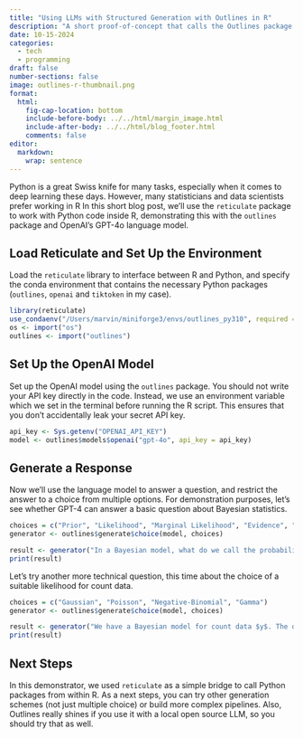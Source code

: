 ```yaml
---
title: "Using LLMs with Structured Generation with Outlines in R"
description: "A short proof-of-concept that calls the Outlines package from within R, with OpenAI's GPT-4o as a language model."
date: 10-15-2024
categories: 
  - tech
  - programming
draft: false
number-sections: false
image: outlines-r-thumbnail.png
format:
  html:
    fig-cap-location: bottom
    include-before-body: ../../html/margin_image.html
    include-after-body: ../../html/blog_footer.html
    comments: false
editor: 
  markdown: 
    wrap: sentence
---
```


Python is a great Swiss knife for many tasks, especially when it comes to deep learning these days.
However, many statisticians and data scientists prefer working in R 
In this short blog post, we'll use the `reticulate` package to work with Python code inside R, demonstrating this with the `outlines` package and OpenAI's GPT-4o language model.

## Load Reticulate and Set Up the Environment

Load the `reticulate` library to interface between R and Python, and specify the conda environment that contains the necessary Python packages (`outlines`, `openai` and `tiktoken` in my case).

```r
library(reticulate)
use_condaenv("/Users/marvin/miniforge3/envs/outlines_py310", required = TRUE)
os <- import("os")
outlines <- import("outlines")
```

## Set Up the OpenAI Model

Set up the OpenAI model using the `outlines` package. 
You should not write your API key directly in the code.
Instead, we use an environment variable which we set in the terminal before running the R script.
This ensures that you don't accidentally leak your secret API key.

```r
api_key <- Sys.getenv("OPENAI_API_KEY")
model <- outlines$models$openai("gpt-4o", api_key = api_key)
```

## Generate a Response

Now we'll use the language model to answer a question, and restrict the answer to a choice from multiple options.
For demonstration purposes, let's see whether GPT-4 can answer a basic question about Bayesian statistics.

```r
choices = c("Prior", "Likelihood", "Marginal Likelihood", "Evidence", "Posterior")
generator <- outlines$generate$choice(model, choices)

result <- generator("In a Bayesian model, what do we call the probability distribution of parameters given the data?")
print(result)
```

Let's try another more technical question, this time about the choice of a suitable likelihood for count data.

```r
choices = c("Gaussian", "Poisson", "Negative-Binomial", "Gamma")
generator <- outlines$generate$choice(model, choices)

result <- generator("We have a Bayesian model for count data $y$. The data $y$ is lower-bounded at zero, can take on integer values, and is probably overdispersed. The most suitable likelihood is ")
print(result)
```


## Next Steps

In this demonstrator, we used `reticulate` as a simple bridge to call Python packages from within R.
As a next steps, you can try other generation schemes (not just multiple choice) or build more complex pipelines.
Also, Outlines really shines if you use it with a local open source LLM, so you should try that as well.
